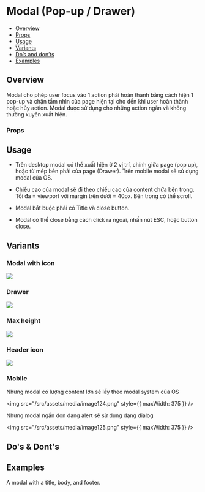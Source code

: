 
<Meta of={Stories} />

# Modal (Pop-up / Drawer)

- [Overview](#overview)
- [Props](#props)
- [Usage](#usage)
- [Variants](#variants)
- [Do’s and don’ts](#dos--donts)
- [Examples](#examples)

## Overview

Modal cho phép user focus vào 1 action phải hoàn thành bằng cách hiện 1
pop-up và chặn tầm nhìn của page hiện tại cho đến khi user hoàn thành
hoặc hủy action. Modal được sử dụng cho những action ngắn và không
thường xuyên xuất hiện.

<Canvas of={Stories.Default} />

### Props

<Controls of={Stories.Default} />

## Usage

- Trên desktop modal có thể xuất hiện ở 2 vị trí, chính giữa page (pop
  up), hoặc từ mép bên phải của page (Drawer). Trên mobile modal sẽ sử
  dụng modal của OS.

- Chiều cao của modal sẽ đi theo chiều cao của content chứa bên trong. Tối
  đa = viewport với margin trên dưới = 40px. Bên trong có thể scroll.

- Modal bắt buộc phải có Title và close button.

- Modal có thể close bằng cách click ra ngoài, nhấn nút ESC, hoặc button
  close.

## Variants

### Modal with icon

<img src="/src/assets/media/image120.png" />

### Drawer

<img src="/src/assets/media/image121.png" />

### Max height

<img src="/src/assets/media/image122.png" />

### Header icon

<img src="/src/assets/media/image123.png" />

### Mobile

Nhưng modal có lượng content lớn sẽ lấy theo modal system của OS

<img src="/src/assets/media/image124.png" style={{ maxWidth: 375 }} />

Nhưng modal ngắn dọn dạng alert sẽ sử dụng dạng dialog

<img src="/src/assets/media/image125.png" style={{ maxWidth: 375 }} />

## Do's & Dont's

## Examples

A modal with a title, body, and footer.

<Canvas of={Stories.GenericModal} />
